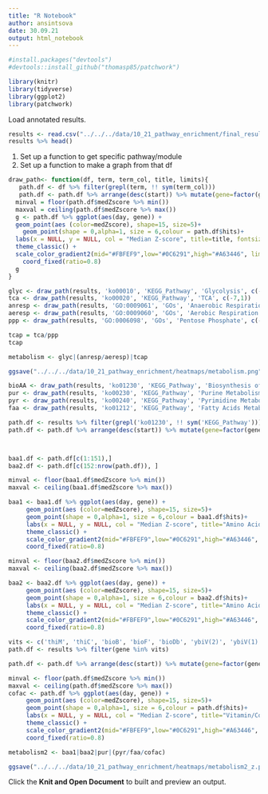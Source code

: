```yaml
---
title: "R Notebook"
author: ansintsova
date: 30.09.21
output: html_notebook
---
```



```r
#install.packages("devtools")
#devtools::install_github("thomasp85/patchwork")
```


```r
library(knitr)
library(tidyverse)
library(ggplot2)
library(patchwork)
```

Load annotated results.

```r
results <- read.csv("../../../data/10_21_pathway_enrichment/final_results_annotated.csv", row.names=1)
results %>% head()
```

1. Set up a function to get specific pathway/module
2. Set up a function to make a graph from that df


```r
draw_path<- function(df, term, term_col, title, limits){
   path.df <- df %>% filter(grepl(term, !! sym(term_col)))
   path.df <- path.df %>% arrange(desc(start)) %>% mutate(gene=factor(gene, levels=unique(gene))) %>% group_by(gene, day) %>% summarise(medCI = log2(median(CI, na.rm=TRUE)), hits=ifelse(sum(ifelse(zscore_padj<0.05, 1,0)) > 0, 'black','white'), medZscore = median(z.score, na.rm=TRUE))
  minval = floor(path.df$medZscore %>% min())
  maxval = ceiling(path.df$medZscore %>% max())
  g <- path.df %>% ggplot(aes(day, gene)) +
  geom_point(aes (color=medZscore), shape=15, size=5)+
    geom_point(shape = 0,alpha=1, size = 6,colour = path.df$hits)+
  labs(x = NULL, y = NULL, col = "Median Z-score", title=title, fontsize=8)+
  theme_classic() +
  scale_color_gradient2(mid="#FBFEF9",low="#0C6291",high="#A63446", limits=c(minval, maxval))+
    coord_fixed(ratio=0.8)
  g
}
```



```r
glyc <- draw_path(results, 'ko00010', 'KEGG_Pathway', 'Glycolysis', c(-18,5))
tca <- draw_path(results, 'ko00020', 'KEGG_Pathway', 'TCA', c(-7,1))
anresp <- draw_path(results, 'GO:0009061', 'GOs', 'Anaerobic Respiration', c(-7,3))
aeresp <- draw_path(results, 'GO:0009060', 'GOs', 'Aerobic Respiration', c(-4,3))
ppp <- draw_path(results, 'GO:0006098', 'GOs', 'Pentose Phosphate', c(-2,1))
```

```r
tcap = tca/ppp
tcap
```
```r
metabolism <- glyc|(anresp/aeresp)|tcap
```

```r
ggsave("../../../data/10_21_pathway_enrichment/heatmaps/metabolism.png", metabolism, dpi=300, width = 12, height=12)
```


```r
bioAA <- draw_path(results, 'ko01230', 'KEGG_Pathway', 'Biosynthesis of Amino Acids', c(-10,1))
pur <- draw_path(results, 'ko00230', 'KEGG_Pathway', 'Purine Metabolism', c(-16,2))
pyr <- draw_path(results, 'ko00240', 'KEGG_Pathway', 'Pyrimidine Metabolism', c(-10,4))
faa <- draw_path(results, 'ko01212', 'KEGG_Pathway', 'Fatty Acids Metabolism', c(-4,3))


```
```r
path.df <- results %>% filter(grepl('ko01230', !! sym('KEGG_Pathway')))
path.df <- path.df %>% arrange(desc(start)) %>% mutate(gene=factor(gene, levels=unique(gene))) %>% group_by(gene, day) %>% summarise(medCI = log2(median(CI, na.rm=TRUE)), hits=ifelse(sum(ifelse(zscore_padj<0.05, 1,0)) > 0, 'black','white'), medZscore = median(z.score, na.rm=TRUE))



baa1.df <- path.df[c(1:151),]
baa2.df <- path.df[c(152:nrow(path.df)), ]

minval <- floor(baa1.df$medZscore %>% min())
maxval <- ceiling(baa1.df$medZscore %>% max())

baa1 <- baa1.df %>% ggplot(aes(day, gene)) +
     geom_point(aes (color=medZscore), shape=15, size=5)+
     geom_point(shape = 0,alpha=1, size = 6,colour = baa1.df$hits)+
     labs(x = NULL, y = NULL, col = "Median Z-score", title="Amino Acid Biosynthesis", fontsize=8)+
     theme_classic() +
     scale_color_gradient2(mid="#FBFEF9",low="#0C6291",high="#A63446", limits=c(minval, maxval))+
     coord_fixed(ratio=0.8)

minval <- floor(baa2.df$medZscore %>% min())
maxval <- ceiling(baa2.df$medZscore %>% max())

baa2 <- baa2.df %>% ggplot(aes(day, gene)) +
     geom_point(aes (color=medZscore), shape=15, size=5)+
     geom_point(shape = 0,alpha=1, size = 6,colour = baa2.df$hits)+
     labs(x = NULL, y = NULL, col = "Median Z-score", title="Amino Acid Biosynthesis", fontsize=8)+
     theme_classic() +
     scale_color_gradient2(mid="#FBFEF9",low="#0C6291",high="#A63446", limits=c(minval, maxval))+
     coord_fixed(ratio=0.8)

```



```r
vits <- c('thiM', 'thiC', 'bioB', 'bioF', 'bioDb', 'ybiV(2)', 'ybiV(1)', 'pdxAa', 'pdxB')
path.df <- results %>% filter(gene %in% vits)

path.df <- path.df %>% arrange(desc(start)) %>% mutate(gene=factor(gene, levels=unique(gene))) %>% group_by(gene, day) %>% summarise(medCI = log2(median(CI, na.rm=TRUE)), hits=ifelse(sum(ifelse(zscore_padj<0.05, 1,0)) > 0, 'black','white'), medZscore = median(z.score, na.rm=TRUE))

minval <- floor(path.df$medZscore %>% min())
maxval <- ceiling(path.df$medZscore %>% max())
cofac <- path.df %>% ggplot(aes(day, gene)) +
     geom_point(aes (color=medZscore), shape=15, size=5)+
     geom_point(shape = 0,alpha=1, size = 6,colour = path.df$hits)+
     labs(x = NULL, y = NULL, col = "Median Z-score", title="Vitamin/Co-factor Biosynthesis", fontsize=8)+
     theme_classic() +
     scale_color_gradient2(mid="#FBFEF9",low="#0C6291",high="#A63446", limits=c(minval, maxval))+
     coord_fixed(ratio=0.8)

```

```r
metabolism2 <- baa1|baa2|pur|(pyr/faa/cofac)

ggsave("../../../data/10_21_pathway_enrichment/heatmaps/metabolism2_z.png", metabolism2, dpi=150, height=15, width=15)
```
Click the **Knit and Open Document** to built and preview an output.